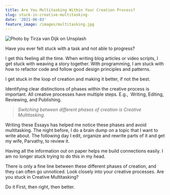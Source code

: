 ```yaml
---
title: Are You Multitasking Within Your Creation Process?
slug: stuck-in-creative-multitasking-
date: '2021-06-03'
feature_image: /images/multitasking.jpg
---
```

![Photo by Tirza van Dijk on Unsplash](/images/multitasking.jpg)

Have you ever felt stuck with a task and not able to progress?

I get this feeling all the time. When writing blog articles or video scripts, I get stuck with weaving a story together. With programming, I am stuck with how to refactor code and follow good design principles and patterns.

I get stuck in the loop of creation and making it better, if not the best.

Identifying clear distinctions of phases within the creative process is important. All creative processes have multiple steps. E.g.,  Writing, Editing, Reviewing, and Publishing.

> _Switching between different phases of creation is Creative Multitasking._

Writing these Essays has helped me notice these phases and avoid multitasking. The night before, I do a brain dump on a topic that I want to write about. The following day I edit, organize and rewrite parts of it and get my wife, Parvathy, to review it.

Having all the information out on paper helps me build connections easily. I am no longer stuck trying to do this in my head.

There is only a fine line between these different phases of creation, and they can often go unnoticed. Look closely into your creative processes. Are you stuck in Creative Multitasking?

Do it First, then right, then better.
